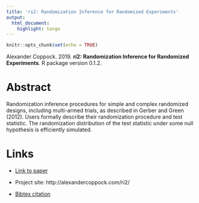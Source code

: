 ```yaml
---
title: 'ri2: Randomization Inference for Randomized Experiments'
output:
  html_document:
    highlight: tango
---
```


```r
knitr::opts_chunk$set(echo = TRUE)
```

Alexander Coppock. 2019. <b>ri2: Randomization Inference for Randomized Experiments</b>. R package version 0.1.2.

# Abstract
Randomization inference procedures for simple and complex randomized designs, including multi-armed trials, as described in Gerber and Green (2012). Users formally describe their randomization procedure and test statistic. The randomization distribution of the test statistic under some null hypothesis is efficiently simulated.

# Links
 - <a href='coppock_2019c.pdf'>Link to paper</a>
 - Project site: http://alexandercoppock.com/ri2/ 


 - <a href='coppock_2019c.bib'>Bibtex citation</a>


